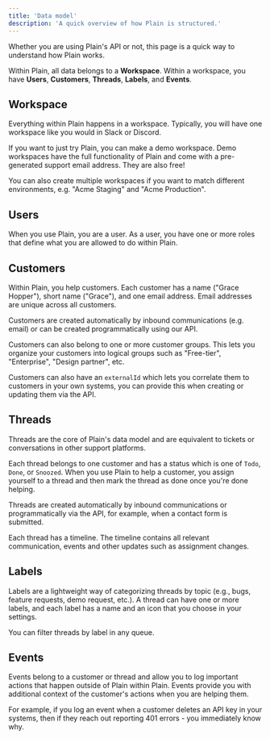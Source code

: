 ```yaml
---
title: 'Data model'
description: 'A quick overview of how Plain is structured.'
---
```


Whether you are using Plain's API or not, this page is a quick way to understand how Plain works.

Within Plain, all data belongs to a **Workspace**. Within a workspace, you have **Users**, **Customers**, **Threads**, **Labels**, and **Events**.

## Workspace

Everything within Plain happens in a workspace. Typically, you will have one workspace like you would in Slack or Discord.

If you want to just try Plain, you can make a demo workspace. Demo workspaces have the full functionality of Plain and come with a pre-generated support email address. They are also free!

You can also create multiple workspaces if you want to match different environments, e.g. "Acme Staging" and "Acme Production".

## Users

When you use Plain, you are a user. As a user, you have one or more roles that define what you are allowed to do within Plain.

## Customers

Within Plain, you help customers. Each customer has a name ("Grace Hopper"), short name ("Grace"), and one email address. Email addresses are unique across all customers.

Customers are created automatically by inbound communications (e.g. email) or can be created programmatically using our API.

Customers can also belong to one or more customer groups. This lets you organize your customers into logical groups such as "Free-tier", "Enterprise", "Design partner", etc.

Customers can also have an `externalId` which lets you correlate them to customers in your own systems, you can provide this when creating or updating them via the API.

## Threads

Threads are the core of Plain's data model and are equivalent to tickets or conversations in other support platforms.

Each thread belongs to one customer and has a status which is one of `Todo`, `Done`, or `Snoozed`. When you use Plain to help a customer, you assign yourself to a thread and then mark the thread as done once you're done helping.

Threads are created automatically by inbound communications or programmatically via the API, for example, when a contact form is submitted.

Each thread has a timeline. The timeline contains all relevant communication, events and other updates such as assignment changes.

## Labels

Labels are a lightweight way of categorizing threads by topic (e.g., bugs, feature requests, demo request, etc.). A thread can have one or more labels, and each label has a name and an icon that you choose in your settings.

You can filter threads by label in any queue.

## Events

Events belong to a customer or thread and allow you to log important actions that happen outside of Plain within Plain. Events provide you with additional context of the customer's actions when you are helping them.

For example, if you log an event when a customer deletes an API key in your systems, then if they reach out reporting 401 errors - you immediately know why.
